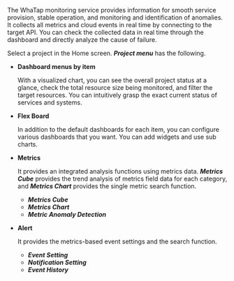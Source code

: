 The WhaTap monitoring service provides information for smooth service provision, stable operation, and monitoring and identification of anomalies. It collects all metrics and cloud events in real time by connecting to the target API. You can check the collected data in real time through the dashboard and directly analyze the cause of failure.

Select a project in the Home screen. **_Project menu_** has the following. 

<!-- 
기본으로 제공되는 아이템별 대시보드 외에 사용자 정의형 통합 대시보드인 [Flex 보드](flexboard)를 활용해 보세요.
-->

-   **Dashboard menus by item**

    With a visualized chart, you can see the overall project status at a glance, check the total resource size being monitored, and filter the target resources. You can intuitively grasp the exact current status of services and systems.

-   **Flex Board**

    In addition to the default dashboards for each item, you can configure various dashboards that you want. You can add widgets and use sub charts.

-   **Metrics**

    It provides an integrated analysis functions using metrics data. **_Metrics Cube_** provides the trend analysis of metrics field data for each category, and **_Metrics Chart_** provides the single metric search function.

    -   **_Metrics Cube_**
    -   **_Metrics Chart_**
    -   **_Metric Anomaly Detection_**

-   **Alert**

    It provides the metrics-based event settings and the search function. 

    -   **_Event Setting_**
    -   **_Notification Setting_**
    -   **_Event History_**    
